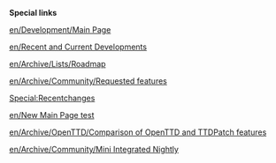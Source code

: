 '''Special links'''

[[en/Development/Main Page]]

[[en/Recent and Current Developments]]

[[en/Archive/Lists/Roadmap]]

[[en/Archive/Community/Requested features]]

[[Special:Recentchanges]]

[[en/New Main Page test]]

[[en/Archive/OpenTTD/Comparison of OpenTTD and TTDPatch features]]

[[en/Archive/Community/Mini Integrated Nightly]]